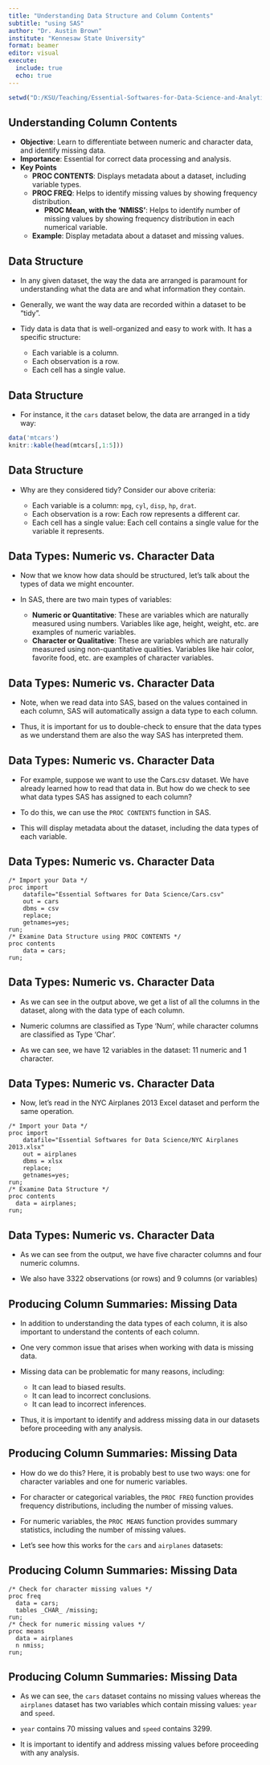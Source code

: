 ```yaml
---
title: "Understanding Data Structure and Column Contents"
subtitle: "using SAS"
author: "Dr. Austin Brown"
institute: "Kennesaw State University"
format: beamer
editor: visual
execute: 
  include: true
  echo: true
---
```


```r
setwd("D:/KSU/Teaching/Essential-Softwares-for-Data-Science-and-Analytics/Module 2 - Understanding Data Structure and Column Contents")
```

## Understanding Column Contents

-   **Objective**: Learn to differentiate between numeric and character data, and identify missing data.
-   **Importance**: Essential for correct data processing and analysis.
-   **Key Points**
    -   **PROC CONTENTS**: Displays metadata about a dataset, including variable types.
    -   **PROC FREQ**: Helps to identify missing values by showing frequency distribution.
        -   **PROC Mean, with the 'NMISS'**: Helps to identify number of missing values by showing frequency distribution in each numerical variable.
    -   **Example**: Display metadata about a dataset and missing values.

## Data Structure

-   In any given dataset, the way the data are arranged is paramount for understanding what the data are and what information they contain.

-   Generally, we want the way data are recorded within a dataset to be "tidy".

-   Tidy data is data that is well-organized and easy to work with. It has a specific structure:

    -   Each variable is a column.
    -   Each observation is a row.
    -   Each cell has a single value.

## Data Structure

-   For instance, it the `cars` dataset below, the data are arranged in a tidy way:

```r
data('mtcars')
knitr::kable(head(mtcars[,1:5]))
```

## Data Structure

-   Why are they considered tidy? Consider our above criteria:

    -   Each variable is a column: `mpg`, `cyl`, `disp`, `hp`, `drat`.
    -   Each observation is a row: Each row represents a different car.
    -   Each cell has a single value: Each cell contains a single value for the variable it represents.

## Data Types: Numeric vs. Character Data

-   Now that we know how data should be structured, let's talk about the types of data we might encounter.

-   In SAS, there are two main types of variables:

    -   **Numeric or Quantitative**: These are variables which are naturally measured using numbers. Variables like age, height, weight, etc. are examples of numeric variables.
    -   **Character or Qualitative**: These are variables which are naturally measured using non-quantitative qualities. Variables like hair color, favorite food, etc. are examples of character variables.

## Data Types: Numeric vs. Character Data

-   Note, when we read data into SAS, based on the values contained in each column, SAS will automatically assign a data type to each column.

-   Thus, it is important for us to double-check to ensure that the data types as we understand them are also the way SAS has interpreted them.

## Data Types: Numeric vs. Character Data

-   For example, suppose we want to use the Cars.csv dataset. We have already learned how to read that data in. But how do we check to see what data types SAS has assigned to each column?

-   To do this, we can use the `PROC CONTENTS` function in SAS.

-   This will display metadata about the dataset, including the data types of each variable.

## Data Types: Numeric vs. Character Data

\footnotesize

```         
/* Import your Data */
proc import 
    datafile="Essential Softwares for Data Science/Cars.csv"
    out = cars
    dbms = csv
    replace;
    getnames=yes;
run;
/* Examine Data Structure using PROC CONTENTS */
proc contents
    data = cars;
run;
```

\normalsize

## Data Types: Numeric vs. Character Data

-   As we can see in the output above, we get a list of all the columns in the dataset, along with the data type of each column.

-   Numeric columns are classified as Type 'Num', while character columns are classified as Type 'Char'.

-   As we can see, we have 12 variables in the dataset: 11 numeric and 1 character.

## Data Types: Numeric vs. Character Data

-   Now, let's read in the NYC Airplanes 2013 Excel dataset and perform the same operation.

\scriptsize

```         
/* Import your Data */
proc import 
    datafile="Essential Softwares for Data Science/NYC Airplanes 2013.xlsx"
    out = airplanes
    dbms = xlsx
    replace;
    getnames=yes;
run;
/* Examine Data Structure */
proc contents
  data = airplanes;
run;
```

\normalsize

## Data Types: Numeric vs. Character Data

-   As we can see from the output, we have five character columns and four numeric columns.

-   We also have 3322 observations (or rows) and 9 columns (or variables)

## Producing Column Summaries: Missing Data

-   In addition to understanding the data types of each column, it is also important to understand the contents of each column.

-   One very common issue that arises when working with data is missing data.

-   Missing data can be problematic for many reasons, including:

    -   It can lead to biased results.
    -   It can lead to incorrect conclusions.
    -   It can lead to incorrect inferences.

-   Thus, it is important to identify and address missing data in our datasets before proceeding with any analysis.

## Producing Column Summaries: Missing Data

-   How do we do this? Here, it is probably best to use two ways: one for character variables and one for numeric variables.

-   For character or categorical variables, the `PROC FREQ` function provides frequency distributions, including the number of missing values.

-   For numeric variables, the `PROC MEANS` function provides summary statistics, including the number of missing values.

-   Let's see how this works for the `cars` and `airplanes` datasets:

## Producing Column Summaries: Missing Data

```         
/* Check for character missing values */
proc freq 
  data = cars;
  tables _CHAR_ /missing;
run;
/* Check for numeric missing values */
proc means 
  data = airplanes 
  n nmiss;
run;
```

## Producing Column Summaries: Missing Data

-   As we can see, the `cars` dataset contains no missing values whereas the `airplanes` dataset has two variables which contain missing values: `year` and `speed`.

-   `year` contains 70 missing values and `speed` contains 3299.

-   It is important to identify and address missing values before proceeding with any analysis.
